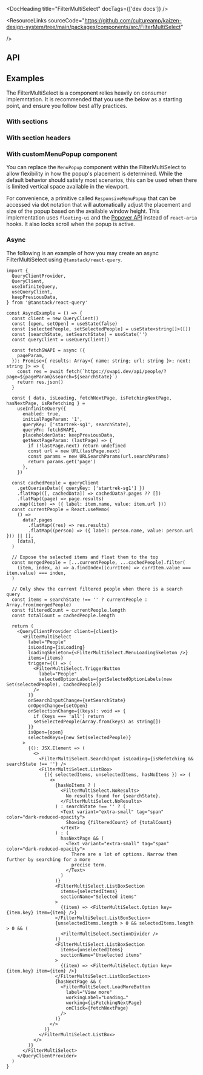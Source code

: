 
<Meta of={FilterMultiSelectStories} />

<DocHeading title="FilterMultiSelect" docTags={['dev docs']} />

<ResourceLinks
  sourceCode="https://github.com/cultureamp/kaizen-design-system/tree/main/packages/components/src/FilterMultiSelect"

/>

<KAIOInstallation exportNames="FilterMultiSelect" />

## API

<NoClipCanvas of={FilterMultiSelectStories.Playground} />
<Controls of={FilterMultiSelectStories.Playground} />

## Examples

The FilterMultiSelect is a component relies heavily on consumer implemntation. It is recommended that you use the below as a starting point, and ensure you follow best a11y practices.

### With sections

<Canvas of={FilterMultiSelectStories.WithSections} />

### With section headers

<Canvas of={FilterMultiSelectStories.WithSectionHeaders} />

### With customMenuPopup component

You can replace the `MenuPopup` component within the FilterMultiSelect to allow flexibility in how the popup's placement is determined. While the default behavior should satisfy most scenarios, this can be used when there is limited vertical space available in the viewport.

<Canvas of={FilterMultiSelectStories.AboveIfAvailable} />

For convenience, a primitive called `ResponsiveMenuPopup` that can be accessed via dot notation that will automatically adjust the placement and size of the popup based on the available window height. This implementation uses `floating-ui` and the [Popover API](https://developer.mozilla.org/en-US/docs/Web/API/Popover_API) instead of `react-aria` hooks. It also locks scroll when the popup is active.

### Async

The following is an example of how you may create an async FilterMultiSelect using `@tanstack/react-query`.

```tsx
import {
  QueryClientProvider,
  QueryClient,
  useInfiniteQuery,
  useQueryClient,
  keepPreviousData,
} from '@tanstack/react-query'

const AsyncExample = () => {
  const client = new QueryClient()
  const [open, setOpen] = useState(false)
  const [selectedPeople, setSelectedPeople] = useState<string[]>([])
  const [searchState, setSearchState] = useState('')
  const queryClient = useQueryClient()

  const fetchSWAPI = async ({
    pageParam,
  }): Promise<{ results: Array<{ name: string; url: string }>; next: string }> => {
    const res = await fetch(`https://swapi.dev/api/people/?page=${pageParam}&search=${searchState}`)
    return res.json()
  }

  const { data, isLoading, fetchNextPage, isFetchingNextPage, hasNextPage, isRefetching } =
    useInfiniteQuery({
      enabled: true,
      initialPageParam: '1',
      queryKey: ['startrek-sg1', searchState],
      queryFn: fetchSWAPI,
      placeholderData: keepPreviousData,
      getNextPageParam: (lastPage) => {
        if (!lastPage.next) return undefined
        const url = new URL(lastPage.next)
        const params = new URLSearchParams(url.searchParams)
        return params.get('page')
      },
    })

  const cachedPeople = queryClient
    .getQueriesData({ queryKey: ['startrek-sg1'] })
    .flatMap(([, cachedData]) => cachedData?.pages ?? [])
    .flatMap((page) => page.results)
    .map((item) => ({ label: item.name, value: item.url }))
  const currentPeople = React.useMemo(
    () =>
      data?.pages
        .flatMap((res) => res.results)
        .flatMap((person) => ({ label: person.name, value: person.url })) || [],
    [data],
  )

  // Expose the selected items and float them to the top
  const mergedPeople = [...currentPeople, ...cachedPeople].filter(
    (item, index, a) => a.findIndex((currItem) => currItem.value === item.value) === index,
  )

  // Only show the current filtered people when there is a search query
  const items = searchState !== '' ? currentPeople : Array.from(mergedPeople)
  const filteredCount = currentPeople.length
  const totalCount = cachedPeople.length

  return (
    <QueryClientProvider client={client}>
      <FilterMultiSelect
        label="People"
        isLoading={isLoading}
        loadingSkeleton={<FilterMultiSelect.MenuLoadingSkeleton />}
        items={items}
        trigger={() => (
          <FilterMultiSelect.TriggerButton
            label="People"
            selectedOptionLabels={getSelectedOptionLabels(new Set(selectedPeople), cachedPeople)}
          />
        )}
        onSearchInputChange={setSearchState}
        onOpenChange={setOpen}
        onSelectionChange={(keys): void => {
          if (keys === 'all') return
          setSelectedPeople(Array.from(keys) as string[])
        }}
        isOpen={open}
        selectedKeys={new Set(selectedPeople)}
      >
        {(): JSX.Element => (
          <>
            <FilterMultiSelect.SearchInput isLoading={isRefetching && searchState !== ''} />
            <FilterMultiSelect.ListBox>
              {({ selectedItems, unselectedItems, hasNoItems }) => (
                <>
                  {hasNoItems ? (
                    <FilterMultiSelect.NoResults>
                      No results found for {searchState}.
                    </FilterMultiSelect.NoResults>
                  ) : searchState !== '' ? (
                    <Text variant="extra-small" tag="span" color="dark-reduced-opacity">
                      Showing {filteredCount} of {totalCount}
                    </Text>
                  ) : (
                    hasNextPage && (
                      <Text variant="extra-small" tag="span" color="dark-reduced-opacity">
                        There are a lot of options. Narrow them further by searching for a more
                        precise term.
                      </Text>
                    )
                  )}
                  <FilterMultiSelect.ListBoxSection
                    items={selectedItems}
                    sectionName="Selected items"
                  >
                    {(item) => <FilterMultiSelect.Option key={item.key} item={item} />}
                  </FilterMultiSelect.ListBoxSection>
                  {unselectedItems.length > 0 && selectedItems.length > 0 && (
                    <FilterMultiSelect.SectionDivider />
                  )}
                  <FilterMultiSelect.ListBoxSection
                    items={unselectedItems}
                    sectionName="Unselected items"
                  >
                    {(item) => <FilterMultiSelect.Option key={item.key} item={item} />}
                  </FilterMultiSelect.ListBoxSection>
                  {hasNextPage && (
                    <FilterMultiSelect.LoadMoreButton
                      label="View more"
                      workingLabel="Loading…"
                      working={isFetchingNextPage}
                      onClick={fetchNextPage}
                    />
                  )}
                </>
              )}
            </FilterMultiSelect.ListBox>
          </>
        )}
      </FilterMultiSelect>
    </QueryClientProvider>
  )
}
```
